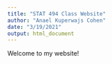 ```yaml
---
title: "STAT 494 Class Website"
author: "Anael Kuperwajs Cohen"
date: "3/19/2021"
output: html_document
---
```


Welcome to my website!


